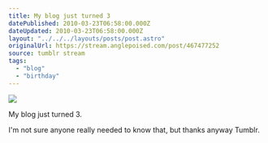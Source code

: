 ```yaml
---
title: My blog just turned 3
datePublished: 2010-03-23T06:58:00.000Z
dateUpdated: 2010-03-23T06:58:00.000Z
layout: "../../../layouts/posts/post.astro"
originalUrl: https://stream.anglepoised.com/post/467477252
source: tumblr stream
tags:
  - "blog"
  - "birthday"
---
```


![](/images/notes/467477252.png)

My blog just turned 3.

I'm not sure anyone really needed to know that, but thanks anyway Tumblr.
